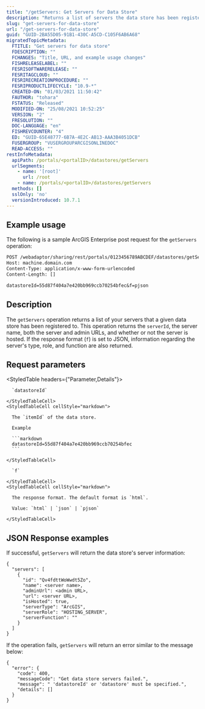 ```yaml
---
title: "/getServers: Get Servers for Data Store"
description: "Returns a list of servers the data store has been registered to."
slug: "get-servers-for-data-store"
url: "/get-servers-for-data-store"
guid: "GUID-2BA55D05-91B1-430C-A5CD-C105F6AB6A68"
migratedTopicMetadata:
  FTITLE: "Get servers for data store"
  FDESCRIPTION: ""
  FCHANGES: "Title, URL, and example usage changes"
  FISHRELEASELABEL: ""
  FESRISOFTWARERELEASE: ""
  FESRITAGCLOUD: ""
  FESRIRECREATIONPROCEDURE: ""
  FESRIPRODUCTLIFECYCLE: "10.9-*"
  CREATED-ON: "01/03/2021 11:50:42"
  FAUTHOR: "tohara"
  FSTATUS: "Released"
  MODIFIED-ON: "25/08/2021 10:52:25"
  VERSION: "2"
  FRESOLUTION: ""
  DOC-LANGUAGE: "en"
  FISHREVCOUNTER: "4"
  ED: "GUID-65E48777-6B7A-4E2C-AB13-AAA3B4051DCB"
  FUSERGROUP: "VUSERGROUPARCGISONLINEDOC"
  READ-ACCESS: ""
restInfoMetadata:
  apiPath: /portals/<portalID>/datastores/getServers
  urlSegments:
    - name: '[root]'
      url: /root
    - name: /portals/<portalID>/datastores/getServers
  methods: []
  sslOnly: 'no'
  versionIntroduced: 10.7.1
---
```


## Example usage

The following is a sample ArcGIS Enterprise post request for the `getServers` operation:

```markdown
POST /webadaptor/sharing/rest/portals/0123456789ABCDEF/datastores/getServers HTTP/1.1
Host: machine.domain.com
Content-Type: application/x-www-form-urlencoded
Content-Length: []

datastoreId=55d87f404a7e420bb969ccb70254bfec&f=pjson

```

## Description

The `getServers` operation returns a list of your servers that a given data store has been registered to. This operation returns the `serverId`, the server name, both the server and admin URLs, and whether or not the server is hosted. If the response format (`f`) is set to JSON, information regarding the server's type, role, and function are also returned.


##  Request parameters

<StyledTable headers={"Parameter,Details"}>
  <StyledTableRow>
    <StyledTableCell cellStyle="markdown">

      `datastoreId` 

    </StyledTableCell>
    <StyledTableCell cellStyle="markdown">

      The `itemId` of the data store.

      Example

      ```markdown
      datastoreId=55d87f404a7e420bb969ccb70254bfec
      ```

    </StyledTableCell>
  </StyledTableRow>
  <StyledTableRow>
    <StyledTableCell cellStyle="markdown">

      `f` 

    </StyledTableCell>
    <StyledTableCell cellStyle="markdown">

      The response format. The default format is `html`.

      Value: `html` | `json` | `pjson`

    </StyledTableCell>
  </StyledTableRow>
</StyledTable>


## JSON Response examples

If successful, `getServers` will return the data store's server information: 

```other
{
  "servers": [
    {
      "id": "Qv4fdttWoWwdt5Zo",
      "name": <server name>,
      "adminUrl": <admin URL>,
      "url": <server URL>,
      "isHosted": true,
      "serverType": "ArcGIS",
      "serverRole": "HOSTING_SERVER",
      "serverFunction": ""
    }
  ]
}
```

If the operation fails, `getServers` will return an error similar to the message below:

```other
{
  "error": {
    "code": 400,
    "messageCode": "Get data store servers failed.",
    "message": " 'datastoreId' or 'datastore' must be specified.",
    "details": []
  }
}

```